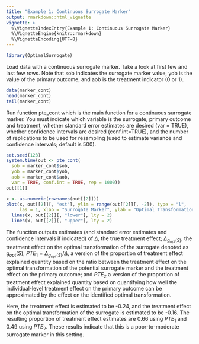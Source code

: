 ```yaml
---
title: "Example 1: Continuous Surrogate Marker"
output: rmarkdown::html_vignette
vignette: >
  %\VignetteIndexEntry{Example 1: Continuous Surrogate Marker}
  %\VignetteEngine{knitr::rmarkdown}
  %\VignetteEncoding{UTF-8}
---
```


```r
library(OptimalSurrogate)
```

Load data with a continuous surrogate marker. Take a look at first few and last few rows. Note that sob indicates the surrogate marker value, yob is the value of the primary outcome, and aob is the treatment indicator (0 or 1).
```r
data(marker_cont)
head(marker_cont)
tail(marker_cont)
```

Run function pte_cont which is the main function for a continuous surrogate marker. You must indicate which variable is the surrogate, primary outcome and treatment, whether standard error estimates are desired (var = TRUE), whether confidence intervals are desired (conf.int=TRUE), and the number of replications to be used for resampling (used to estimate variance and confidence intervals; default is 500). 


```r
set.seed(123)
system.time(out <- pte_cont(
  sob = marker_cont$sob, 
  yob = marker_cont$yob, 
  aob = marker_cont$aob, 
  var = TRUE, conf.int = TRUE, rep = 1000))
out[[1]]
```

```r
x <- as.numeric(rownames(out[[2]]))
plot(x, out[[2]][, "est"], ylim = range(out[[2]][, -2]), type = "l", 
     las = 1, xlab = "Surrogate Marker", ylab = "Optimal Transformation")
  lines(x, out[[2]][, "lower"], lty = 2)
  lines(x, out[[2]][, "upper"], lty = 2)
```

The function outputs estimates (and standard error estimates and confidence intervals if indicated) of $\Delta$, the true treatment effect; $\Delta_{g_{opt}(S)}$, the treatment effect on the optimal transformation of the surrogate denoted as $g_{opt}(S)$; $PTE_1 =\Delta_{g_{opt}(S)} / \Delta$, a version of the proportion of treatment effect explained quantity based on the ratio between the treatment effect on the optimal transformation of the potential surrogate marker and the treatment effect on the primary outcome; and $PTE_2$ a version of the proportion of treatment effect explained quantity based on quantifying how well the individual-level treatment effect on the primary outcome can be approximated by the effect on the identified optimal transformation. 

Here, the treatment effect is estimated to be -0.24, and the treatment effect on the optimal transformation of the surrogate is estimated to be -0.16. The resulting proportion of treatment effect estimates are 0.66 using $PTE_1$ and 0.49 using $PTE_2$. These results indicate that this is a poor-to-moderate surrogate marker in this setting.
